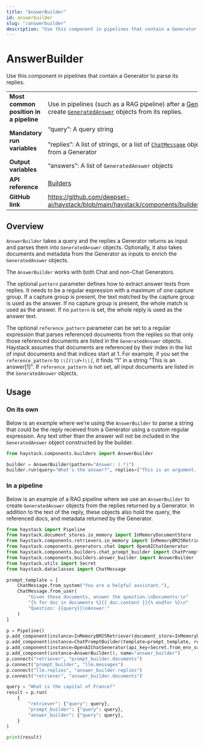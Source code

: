 ```yaml
---
title: "AnswerBuilder"
id: answerbuilder
slug: "/answerbuilder"
description: "Use this component in pipelines that contain a Generator to parse its replies."
---
```


# AnswerBuilder

Use this component in pipelines that contain a Generator to parse its replies.

|  |  |
| --- | --- |
| **Most common position in a pipeline** | Use in pipelines (such as a RAG pipeline) after a [Generator](../generators.mdx)  component to create [`GeneratedAnswer`](../../concepts/data-classes.mdx#generatedanswer)   objects from its replies. |
| **Mandatory run variables** | “query”: A query string  <br /> <br />”replies”: A list of strings, or a list of [`ChatMessage`](../../concepts/data-classes/chatmessage.mdx)   objects that are replies from a Generator |
| **Output variables** | “answers”:  A list of `GeneratedAnswer` objects |
| **API reference** | [Builders](/reference/builders-api) |
| **GitHub link** | https://github.com/deepset-ai/haystack/blob/main/haystack/components/builders/answer_builder.py |

## Overview

`AnswerBuilder` takes a query and the replies a Generator returns as input and parses them into `GeneratedAnswer` objects. Optionally, it also takes documents and metadata from the Generator as inputs to enrich the `GeneratedAnswer` objects.

The `AnswerBuilder` works with both Chat and non-Chat Generators.

The optional `pattern` parameter defines how to extract answer texts from replies. It needs to be a regular expression with a maximum of one capture group. If a capture group is present, the text matched by the capture group is used as the answer. If no capture group is present, the whole match is used as the answer. If no `pattern` is set, the whole reply is used as the answer text.

The optional `reference_pattern` parameter can be set to a regular expression that parses referenced documents from the replies so that only those referenced documents are listed in the `GeneratedAnswer` objects. Haystack assumes that documents are referenced by their index in the list of input documents and that indices start at 1. For example, if you set the `reference_pattern` to _`\\[(\\d+)\\]`,_ it finds “1” in a string "This is an answer[1]". If `reference_pattern` is not set, all input documents are listed in the `GeneratedAnswer` objects.

## Usage

### On its own

Below is an example where we’re using the `AnswerBuilder` to parse a string that could be the reply received from a Generator using a custom regular expression. Any text other than the answer will not be included in the `GeneratedAnswer` object constructed by the builder.

```python
from haystack.components.builders import AnswerBuilder

builder = AnswerBuilder(pattern="Answer: (.*)")
builder.run(query="What's the answer?", replies=["This is an argument. Answer: This is the answer."])
```

### In a pipeline

Below is an example of a RAG pipeline where we use an `AnswerBuilder` to create `GeneratedAnswer` objects from the replies returned by a Generator. In addition to the text of the reply, these objects also hold the query, the referenced docs, and metadata returned by the Generator.

```python
from haystack import Pipeline
from haystack.document_stores.in_memory import InMemoryDocumentStore
from haystack.components.retrievers.in_memory import InMemoryBM25Retriever
from haystack.components.generators.chat import OpenAIChatGenerator
from haystack.components.builders.chat_prompt_builder import ChatPromptBuilder
from haystack.components.builders.answer_builder import AnswerBuilder
from haystack.utils import Secret
from haystack.dataclasses import ChatMessage

prompt_template = [
    ChatMessage.from_system("You are a helpful assistant."),
    ChatMessage.from_user(
        "Given these documents, answer the question.\nDocuments:\n"
        "{% for doc in documents %}{{ doc.content }}{% endfor %}\n"
        "Question: {{query}}\nAnswer:"
    )
]

p = Pipeline()
p.add_component(instance=InMemoryBM25Retriever(document_store=InMemoryDocumentStore()), name="retriever")
p.add_component(instance=ChatPromptBuilder(template=prompt_template, required_variables={"query", "documents"}), name="prompt_builder")
p.add_component(instance=OpenAIChatGenerator(api_key=Secret.from_env_var("OPENAI_API_KEY")), name="llm")
p.add_component(instance=AnswerBuilder(), name="answer_builder")
p.connect("retriever", "prompt_builder.documents")
p.connect("prompt_builder", "llm.messages")
p.connect("llm.replies", "answer_builder.replies")
p.connect("retriever", "answer_builder.documents")

query = "What is the capital of France?"
result = p.run(
    {
        "retriever": {"query": query},
        "prompt_builder": {"query": query},
        "answer_builder": {"query": query},
    }
)

print(result)
```
